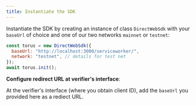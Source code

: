 ```yaml
---
title: Instantiate the SDK
---
```


Instantiate the SDK by creating an instance of class `DirectWebSdk` with your
`baseUrl` of choice and one of our two networks `mainnet` or `testnet`:

```javascript
const torus = new DirectWebSdk({
  baseUrl: "http://localhost:3000/serviceworker/",
  network: "testnet", // details for test net
});
await torus.init();
```

**Configure redirect URL at verifier's interface**:

At the verifier's interface (where you obtain client ID), add the `baseUrl` you
provided here as a rediect URL.
